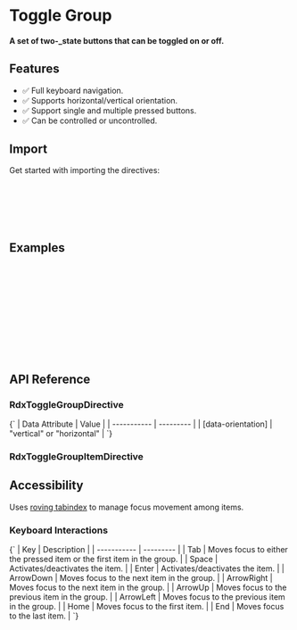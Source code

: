 
<Meta title="Primitives/Toggle Group" />

# Toggle Group

#### A set of two-\_state buttons that can be toggled on or off.

<Canvas sourceState="hidden" of={ToggleGroupDirectiveStories.Default} />

## Features

- ✅ Full keyboard navigation.
- ✅ Supports horizontal/vertical orientation.
- ✅ Support single and multiple pressed buttons.
- ✅ Can be controlled or uncontrolled.

## Import

Get started with importing the directives:

```typescript
import {
  RdxToggleGroupDirective,
  RdxToggleGroupItemDirective,
  RdxToggleGroupMultipleDirective
} from '@radix-ng/primitives/toggle-group';
```

## Examples

```html
<div class="ToggleGroup" rdxToggleGroup value="center" aria-label="Text alignment">
  <button class="ToggleGroupItem" rdxToggleGroupItem value="left" aria-label="Left aligned">
    <lucide-icon name="align-left" size="16"></lucide-icon>
  </button>
  <button class="ToggleGroupItem" rdxToggleGroupItem value="center" aria-label="Center aligned">
    <lucide-icon name="align-center" size="16"></lucide-icon>
  </button>
  <button class="ToggleGroupItem" rdxToggleGroupItem value="right" aria-label="Right aligned">
    <lucide-icon name="align-right" size="16"></lucide-icon>
  </button>
</div>
```

## API Reference

### RdxToggleGroupDirective

<ArgTypes of={RdxToggleGroupDirective} />

<Markdown>
  {`
  | Data Attribute | Value |
  | ----------- | --------- |
  | [data-orientation]       | "vertical" or "horizontal"   |
  `}
</Markdown>

### RdxToggleGroupItemDirective

<ArgTypes of={RdxToggleGroupItemDirective} />

## Accessibility

Uses [roving tabindex](https://www.w3.org/TR/wai-aria-practices-1.2/examples/radio/radio.html) to manage focus movement among items.

### Keyboard Interactions

<Markdown>
  {`
  | Key | Description |
  | ----------- | --------- |
  | Tab         | Moves focus to either the pressed item or the first item in the group. |
  | Space       | Activates/deactivates the item.       |
  | Enter       | Activates/deactivates the item.  |
  | ArrowDown   |    Moves focus to the next item in the group. |
  | ArrowRight  | Moves focus to the next item in the group. |
  | ArrowUp     | Moves focus to the previous item in the group. |
  | ArrowLeft   | Moves focus to the previous item in the group.  |
  | Home        | Moves focus to the first item. |
  | End         | Moves focus to the last item.  |
  `}
</Markdown>
